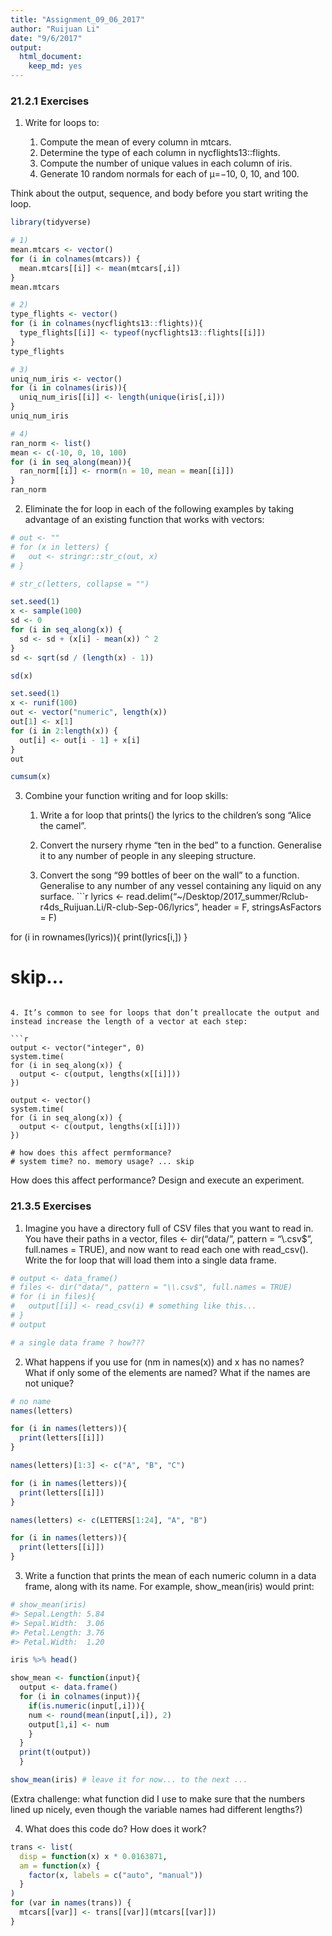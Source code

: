 ```yaml
---
title: "Assignment_09_06_2017"
author: "Ruijuan Li"
date: "9/6/2017"
output: 
  html_document: 
    keep_md: yes
---
```


### 21.2.1 Exercises

1. Write for loops to:

      1. Compute the mean of every column in mtcars.
      2. Determine the type of each column in nycflights13::flights.
      3. Compute the number of unique values in each column of iris.
      4. Generate 10 random normals for each of μ=−10, 0, 10, and 100.
      
Think about the output, sequence, and body before you start writing the loop.
```r
library(tidyverse)

# 1) 
mean.mtcars <- vector()
for (i in colnames(mtcars)) {
  mean.mtcars[[i]] <- mean(mtcars[,i])  
}
mean.mtcars

# 2) 
type_flights <- vector()
for (i in colnames(nycflights13::flights)){
  type_flights[[i]] <- typeof(nycflights13::flights[[i]])
}
type_flights

# 3) 
uniq_num_iris <- vector()
for (i in colnames(iris)){
  uniq_num_iris[[i]] <- length(unique(iris[,i]))
}
uniq_num_iris

# 4) 
ran_norm <- list()
mean <- c(-10, 0, 10, 100)
for (i in seq_along(mean)){
  ran_norm[[i]] <- rnorm(n = 10, mean = mean[[i]])
}
ran_norm
```

2. Eliminate the for loop in each of the following examples by taking advantage of an existing function that works with vectors:

```r
# out <- ""
# for (x in letters) {
#   out <- stringr::str_c(out, x)
# }

# str_c(letters, collapse = "")

set.seed(1)
x <- sample(100)
sd <- 0
for (i in seq_along(x)) {
  sd <- sd + (x[i] - mean(x)) ^ 2
}
sd <- sqrt(sd / (length(x) - 1))

sd(x)

set.seed(1)
x <- runif(100)
out <- vector("numeric", length(x))
out[1] <- x[1]
for (i in 2:length(x)) {
  out[i] <- out[i - 1] + x[i]
}
out

cumsum(x)
```

3. Combine your function writing and for loop skills:

      1. Write a for loop that prints() the lyrics to the children’s song “Alice the camel”.

      2. Convert the nursery rhyme “ten in the bed” to a function. Generalise it to any number of people in any sleeping structure.

      3. Convert the song “99 bottles of beer on the wall” to a function. Generalise to any number of any vessel containing any liquid on any surface.
```r
lyrics <- read.delim("~/Desktop/2017_summer/Rclub-r4ds_Ruijuan.Li/R-club-Sep-06/lyrics", header = F, stringsAsFactors = F)

for (i in rownames(lyrics)){
  print(lyrics[i,])
} 

# skip... 
```

4. It’s common to see for loops that don’t preallocate the output and instead increase the length of a vector at each step:

```r
output <- vector("integer", 0)
system.time(
for (i in seq_along(x)) {
  output <- c(output, lengths(x[[i]]))
})

output <- vector()
system.time(
for (i in seq_along(x)) {
  output <- c(output, lengths(x[[i]]))
})

# how does this affect permformance? 
# system time? no. memory usage? ... skip 
```
How does this affect performance? Design and execute an experiment. 

### 21.3.5 Exercises

1. Imagine you have a directory full of CSV files that you want to read in. You have their paths in a vector, files <- dir("data/", pattern = "\\.csv$", full.names = TRUE), and now want to read each one with read_csv(). Write the for loop that will load them into a single data frame.
```r
# output <- data_frame() 
# files <- dir("data/", pattern = "\\.csv$", full.names = TRUE) 
# for (i in files){
#   output[[i]] <- read_csv(i) # something like this... 
# }
# output 

# a single data frame ? how??? 
```

2. What happens if you use for (nm in names(x)) and x has no names? What if only some of the elements are named? What if the names are not unique?
```r
# no name 
names(letters)

for (i in names(letters)){
  print(letters[[i]])
}

names(letters)[1:3] <- c("A", "B", "C")

for (i in names(letters)){
  print(letters[[i]])
}

names(letters) <- c(LETTERS[1:24], "A", "B")

for (i in names(letters)){
  print(letters[[i]])
}
```

3. Write a function that prints the mean of each numeric column in a data frame, along with its name. For example, show_mean(iris) would print:

```r
# show_mean(iris) 
#> Sepal.Length: 5.84
#> Sepal.Width:  3.06
#> Petal.Length: 3.76
#> Petal.Width:  1.20

iris %>% head()

show_mean <- function(input){
  output <- data.frame()
  for (i in colnames(input)){
    if(is.numeric(input[,i])){
    num <- round(mean(input[,i]), 2)
    output[1,i] <- num
    }
  }  
  print(t(output))
  }

show_mean(iris) # leave it for now... to the next ...  
```
(Extra challenge: what function did I use to make sure that the numbers lined up nicely, even though the variable names had different lengths?)

4. What does this code do? How does it work?

```r
trans <- list( 
  disp = function(x) x * 0.0163871,
  am = function(x) {
    factor(x, labels = c("auto", "manual"))
  }
)
for (var in names(trans)) {
  mtcars[[var]] <- trans[[var]](mtcars[[var]])
} 
```










